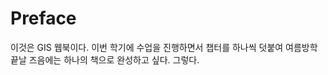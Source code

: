 # Preface {.unnumbered}

이것은 GIS 웹북이다. 이번 학기에 수업을 진행하면서 챕터를 하나씩 덧붙여 여름방학 끝날 즈음에는 하나의 책으로 완성하고 싶다. 그렇다.
